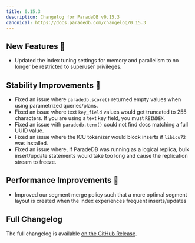 ```yaml
---
title: 0.15.3
description: Changelog for ParadeDB v0.15.3
canonical: https://docs.paradedb.com/changelog/0.15.3
---
```


## New Features 🎉

- Updated the index tuning settings for memory and parallelism to no longer be restricted to superuser privileges.

## Stability Improvements 💪

- Fixed an issue where `paradedb.score()` returned empty values when using parametrized queries/plans.
- Fixed an issue where text `key_field` values would get truncated to 255 characters. If you are using a text key field, you must `REINDEX`.
- Fixed an issue with `paradedb.term()` could not find docs matching a full UUID value.
- Fixed an issue where the ICU tokenizer would block inserts if `libicu72` was installed.
- Fixed an issue where, if ParadeDB was running as a logical replica, bulk insert/update statements would take too long and cause the replication stream to freeze.

## Performance Improvements 🚀

- Improved our segment merge policy such that a more optimal segment layout is created when the index experiences frequent inserts/updates

## Full Changelog

The full changelog is available [on the GitHub Release](https://github.com/paradedb/paradedb/releases/tag/v0.15.3).
